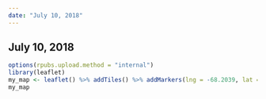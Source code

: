 ---
date: "July 10, 2018"
---

## July 10, 2018

```{r, echo = FALSE,  warning=FALSE}
options(rpubs.upload.method = "internal")
library(leaflet)
my_map <- leaflet() %>% addTiles() %>% addMarkers(lng = -68.2039, lat = 44.3876)
my_map
```
